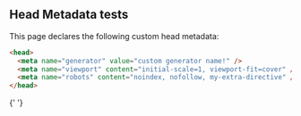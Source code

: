## Head Metadata tests

This page declares the following custom head metadata:

```html
<head>
  <meta name="generator" value="custom generator name!" />
  <meta name="viewport" content="initial-scale=1, viewport-fit=cover" />
  <meta name="robots" content="noindex, nofollow, my-extra-directive" />
</head>
```

<head>
  <meta name="generator" value="custom generator name!" />

{' '}
<meta name="viewport" content="initial-scale=1, viewport-fit=cover" />

  <meta name="robots" content="noindex, nofollow, my-extra-directive" />
</head>
